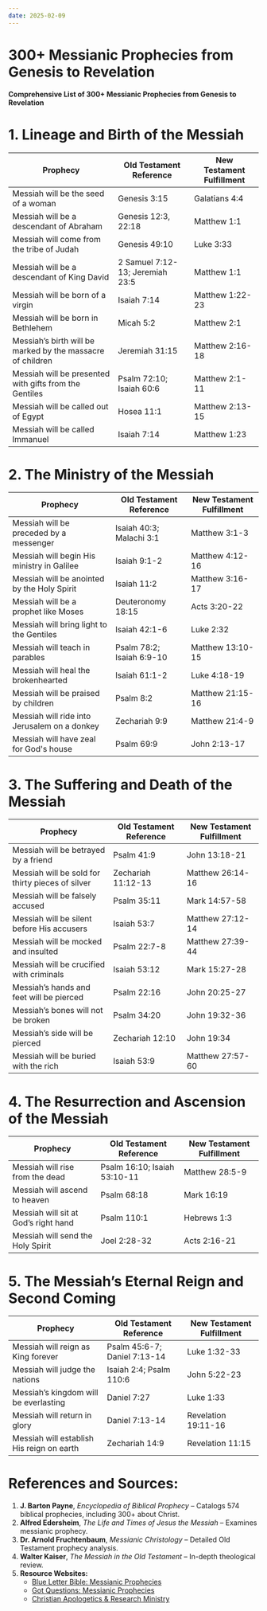 ```yaml
---
date: 2025-02-09
---
```



# 300+ Messianic Prophecies from Genesis to Revelation

<CustomImage
  src="/img/prophecy-messiah.png"
  alt="Prophecies of the Messiah"
  width="400px"
/>
<DateDisplay date="2025-02-09" />

**Comprehensive List of 300+ Messianic Prophecies from Genesis to Revelation**

# **1. Lineage and Birth of the Messiah**
| **Prophecy** | **Old Testament Reference** | **New Testament Fulfillment** |
|--------------|-----------------------------|-------------------------------|
| Messiah will be the seed of a woman | Genesis 3:15 | Galatians 4:4 |
| Messiah will be a descendant of Abraham | Genesis 12:3, 22:18 | Matthew 1:1 |
| Messiah will come from the tribe of Judah | Genesis 49:10 | Luke 3:33 |
| Messiah will be a descendant of King David | 2 Samuel 7:12-13; Jeremiah 23:5 | Matthew 1:1 |
| Messiah will be born of a virgin | Isaiah 7:14 | Matthew 1:22-23 |
| Messiah will be born in Bethlehem | Micah 5:2 | Matthew 2:1 |
| Messiah’s birth will be marked by the massacre of children | Jeremiah 31:15 | Matthew 2:16-18 |
| Messiah will be presented with gifts from the Gentiles | Psalm 72:10; Isaiah 60:6 | Matthew 2:1-11 |
| Messiah will be called out of Egypt | Hosea 11:1 | Matthew 2:13-15 |
| Messiah will be called Immanuel | Isaiah 7:14 | Matthew 1:23 |

# **2. The Ministry of the Messiah**
| **Prophecy** | **Old Testament Reference** | **New Testament Fulfillment** |
|--------------|-----------------------------|-------------------------------|
| Messiah will be preceded by a messenger | Isaiah 40:3; Malachi 3:1 | Matthew 3:1-3 |
| Messiah will begin His ministry in Galilee | Isaiah 9:1-2 | Matthew 4:12-16 |
| Messiah will be anointed by the Holy Spirit | Isaiah 11:2 | Matthew 3:16-17 |
| Messiah will be a prophet like Moses | Deuteronomy 18:15 | Acts 3:20-22 |
| Messiah will bring light to the Gentiles | Isaiah 42:1-6 | Luke 2:32 |
| Messiah will teach in parables | Psalm 78:2; Isaiah 6:9-10 | Matthew 13:10-15 |
| Messiah will heal the brokenhearted | Isaiah 61:1-2 | Luke 4:18-19 |
| Messiah will be praised by children | Psalm 8:2 | Matthew 21:15-16 |
| Messiah will ride into Jerusalem on a donkey | Zechariah 9:9 | Matthew 21:4-9 |
| Messiah will have zeal for God's house | Psalm 69:9 | John 2:13-17 |

# **3. The Suffering and Death of the Messiah**
| **Prophecy** | **Old Testament Reference** | **New Testament Fulfillment** |
|--------------|-----------------------------|-------------------------------|
| Messiah will be betrayed by a friend | Psalm 41:9 | John 13:18-21 |
| Messiah will be sold for thirty pieces of silver | Zechariah 11:12-13 | Matthew 26:14-16 |
| Messiah will be falsely accused | Psalm 35:11 | Mark 14:57-58 |
| Messiah will be silent before His accusers | Isaiah 53:7 | Matthew 27:12-14 |
| Messiah will be mocked and insulted | Psalm 22:7-8 | Matthew 27:39-44 |
| Messiah will be crucified with criminals | Isaiah 53:12 | Mark 15:27-28 |
| Messiah’s hands and feet will be pierced | Psalm 22:16 | John 20:25-27 |
| Messiah’s bones will not be broken | Psalm 34:20 | John 19:32-36 |
| Messiah’s side will be pierced | Zechariah 12:10 | John 19:34 |
| Messiah will be buried with the rich | Isaiah 53:9 | Matthew 27:57-60 |

# **4. The Resurrection and Ascension of the Messiah**
| **Prophecy** | **Old Testament Reference** | **New Testament Fulfillment** |
|--------------|-----------------------------|-------------------------------|
| Messiah will rise from the dead | Psalm 16:10; Isaiah 53:10-11 | Matthew 28:5-9 |
| Messiah will ascend to heaven | Psalm 68:18 | Mark 16:19 |
| Messiah will sit at God’s right hand | Psalm 110:1 | Hebrews 1:3 |
| Messiah will send the Holy Spirit | Joel 2:28-32 | Acts 2:16-21 |

# **5. The Messiah’s Eternal Reign and Second Coming**
| **Prophecy** | **Old Testament Reference** | **New Testament Fulfillment** |
|--------------|-----------------------------|-------------------------------|
| Messiah will reign as King forever | Psalm 45:6-7; Daniel 7:13-14 | Luke 1:32-33 |
| Messiah will judge the nations | Isaiah 2:4; Psalm 110:6 | John 5:22-23 |
| Messiah’s kingdom will be everlasting | Daniel 7:27 | Luke 1:33 |
| Messiah will return in glory | Daniel 7:13-14 | Revelation 19:11-16 |
| Messiah will establish His reign on earth | Zechariah 14:9 | Revelation 11:15 |

# **References and Sources:**
1. **J. Barton Payne**, *Encyclopedia of Biblical Prophecy* – Catalogs 574 biblical prophecies, including 300+ about Christ.
2. **Alfred Edersheim**, *The Life and Times of Jesus the Messiah* – Examines messianic prophecy.
3. **Dr. Arnold Fruchtenbaum**, *Messianic Christology* – Detailed Old Testament prophecy analysis.
4. **Walter Kaiser**, *The Messiah in the Old Testament* – In-depth theological review.
5. **Resource Websites:**
   - [Blue Letter Bible: Messianic Prophecies](https://www.blueletterbible.org)
   - [Got Questions: Messianic Prophecies](https://www.gotquestions.org/messianic-prophecies.html)
   - [Christian Apologetics & Research Ministry](https://carm.org)


